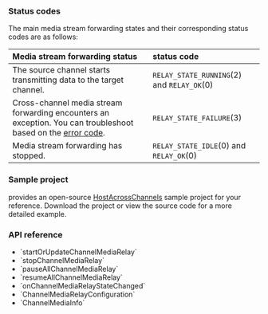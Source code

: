 <PlatformWrapper platform="android">

### Status codes

The main media stream forwarding states and their corresponding status codes are as follows:

| Media stream forwarding status | status code |
|:--------|:------------|
| The source channel starts transmitting data to the target channel. | `RELAY_STATE_RUNNING`(2) and `RELAY_OK`(0) |
| Cross-channel media stream forwarding encounters an exception. You can troubleshoot based on the [error code](https://api-ref.agora.io/en/video-sdk/android/4.x/API/class_irtcengineeventhandler.html#callback_irtcengineeventhandler_onchannelmediarelaystatechanged__code). | `RELAY_STATE_FAILURE`(3) |
| Media stream forwarding has stopped. | `RELAY_STATE_IDLE`(0) and `RELAY_OK`(0) |

### Sample project

<Vg k="COMPANY" /> provides an open-source [HostAcrossChannels](https://github.com/AgoraIO/API-Examples/blob/main/Android/APIExample/app/src/main/java/io/agora/api/example/examples/advanced/HostAcrossChannel.java) sample project for your reference. Download the project or view the source code for a more detailed example.

### API reference

- <Link to="{{global.API_REF_ANDROID_ROOT}}/class_irtcengine.html#api_irtcengine_startorupdatechannelmediarelay">`startOrUpdateChannelMediaRelay`</Link>
- <Link to="{{global.API_REF_ANDROID_ROOT}}/class_irtcengine.html#api_irtcengine_stopchannelmediarelay">`stopChannelMediaRelay`</Link>
- <Link to="{{global.API_REF_ANDROID_ROOT}}/class_irtcengine.html#api_irtcengine_pauseallchannelmediarelay">`pauseAllChannelMediaRelay`</Link>
- <Link to="{{global.API_REF_ANDROID_ROOT}}/class_irtcengine.html#api_irtcengine_resumeallchannelmediarelay">`resumeAllChannelMediaRelay`</Link>
- <Link to="{{global.API_REF_ANDROID_ROOT}}/class_irtcengineeventhandler.html#callback_irtcengineeventhandler_onchannelmediarelaystatechanged">`onChannelMediaRelayStateChanged`</Link>
- <Link to="{{global.API_REF_ANDROID_ROOT}}/class_channelmediarelayconfiguration.html">`ChannelMediaRelayConfiguration`</Link>
- <Link to="{{global.API_REF_ANDROID_ROOT}}/class_channelmediainfo.html">`ChannelMediaInfo`</Link>

</PlatformWrapper>
